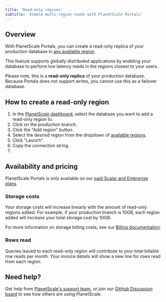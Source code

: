 ```yaml
---
title: 'Read-only regions'
subtitle: 'Enable multi-region reads with PlanetScale Portals'
---
```


## Overview

With PlanetScale Portals, you can create a read-only replica of your production database in [any available region](/concepts/regions).

This feature supports globally distributed applications by enabling your database to perform low latency reads in the regions closest to your users.  

<InfoBlock type='note'>
  Please note, this is a <strong>read-only replica</strong> of your production database. Because Portals does not support writes, you cannot use this as a failover database.
</InfoBlock>

## How to create a read-only region

1. In the [PlanetScale dashboard](https://app.planetscale.com), select the database you want to add a read-only region to.
2. Click on the production branch.
3. Click the "Add region" button.
4. Select the desired region from the dropdown of [available regions](/concepts/regions).
5. Click "Launch".
6. Copy the connection string.
7. 

## Availability and pricing

PlanetScale Portals is only available on our [paid Scalar and Enterprise plans](https://planetscale.com/pricing).

### Storage costs

Your storage costs will increase linearly with the amount of read-only regions added. For example, if your production branch is 10GB, each region added will increase your total storage cost by 10GB.

For more information on storage billing costs, see our [Billing documentation](/concepts/billing).

### Rows read

Queries issued to each read-only region will contribute to your total billable row reads per month. Your invoice details will show a new line for rows read from each region.

## Need help?

Get help from [PlanetScale's support team](https://www.planetscale.com/support), or join our [GitHub Discussion board](https://github.com/planetscale/discussion/discussions) to see how others are using PlanetScale.